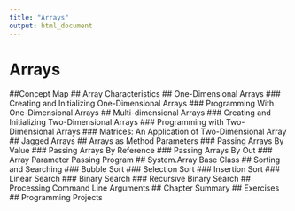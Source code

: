 ```yaml
---
title: "Arrays"
output: html_document
---
```


# Arrays

##Concept Map 
## Array Characteristics 
## One-Dimensional Arrays 
### Creating and Initializing One-Dimensional Arrays 
### Programming With One-Dimensional Arrays 
## Multi-dimensional Arrays 
### Creating and Initializing Two-Dimensional Arrays 
### Programming with Two-Dimensional Arrays 
### Matrices: An Application of Two-Dimensional Array 
## Jagged Arrays 
## Arrays as Method Parameters 
### Passing Arrays By Value 
### Passing Arrays By Reference 
### Passing Arrays By Out 
### Array Parameter Passing Program 
## System.Array Base Class 
## Sorting and Searching
### Bubble Sort 
### Selection Sort 
### Insertion Sort 
### Linear Search 
### Binary Search 
### Recursive Binary Search 
## Processing Command Line Arguments
## Chapter Summary 
## Exercises 
## Programming Projects 